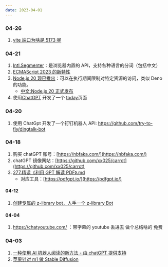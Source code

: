 ```yaml
---
date: 2023-04-01
---
```


### 04-26

1. [vite 端口为啥是 5173 呢](https://github.com/vitejs/vite/pull/8148)

### 04-21

1. [Intl.Segmenter](https://developer.mozilla.org/zh-CN/docs/Web/JavaScript/Reference/Global_Objects/Intl/Segmenter)：是浏览器内置的 API，支持各种语言的分词（包括中文）
2. [ECMAScript 2023 的新特性](https://pawelgrzybek.com/whats-new-in-ecmascript-2023/)
3. [Node.js 20 现已推出](https://nodejs.org/en/blog/announcements/v20-release-announce)：可以在执行期间限制对特定资源的访问，类似 Deno 的功能。
   - [中文:Node.js 20 正式发布](https://www.infoq.cn/article/9QU4eRfjNmNjidpjRkUI)
4. 使用[ChatGPT](https://sharegpt.com/c/7YDyeuM) 开发了一个 [today](./today)页面

### 04-20

1. 使用 ChatGpt 开发了一个钉钉机器人 API: https://github.com/try-to-fly/dingtalk-bot

### 04-18

1. 购买 chatGPT 账号：[https://nbfaka.com/](https://nbfaka.com/)
2. chatGPT 镜像网站：[https://github.com/xx025/carrot](https://github.com/xx025/carrot)
3. [277.精读《利用 GPT 解读 PDF》.md](https://github.com/ascoders/weekly/blob/master/%E5%89%8D%E6%B2%BF%E6%8A%80%E6%9C%AF/277.%E7%B2%BE%E8%AF%BB%E3%80%8A%E5%88%A9%E7%94%A8%20GPT%20%E8%A7%A3%E8%AF%BB%20PDF%E3%80%8B.mdx)
   - 对应工具：[https://pdfgpt.io/](https://pdfgpt.io/)

#### 04-12

1. [创建专属的 z-library bot，人手一个 z-library Bot](https://zhuanlan.zhihu.com/p/601399047)

#### 04-04

1. https://chatyoutube.com/ ：带字幕的 youtube 丢进去 做个总结啥的 免费

### 04-03

1. [一种使用 AI 机器人阅读的新方法 - 由 chatGPT 提供支持](https://github.com/madawei2699/myGPTReader)
2. [苹果针对 m1 做 Stable Diffusion](https://github.com/apple/ml-stable-diffusion)
